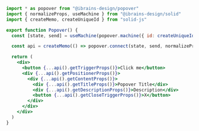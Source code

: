 ```jsx
import * as popover from "@ibrains-design/popover"
import { normalizeProps, useMachine } from "@ibrains-design/solid"
import { createMemo, createUniqueId } from "solid-js"

export function Popover() {
  const [state, send] = useMachine(popover.machine({ id: createUniqueId() }))

  const api = createMemo(() => popover.connect(state, send, normalizeProps))

  return (
    <div>
      <button {...api().getTriggerProps()}>Click me</button>
      <div {...api().getPositionerProps()}>
        <div {...api().getContentProps()}>
          <div {...api().getTitleProps()}>Popover Title</div>
          <div {...api().getDescriptionProps()}>Description</div>
          <button {...api().getCloseTriggerProps()}>X</button>
        </div>
      </div>
    </div>
  )
}
```
